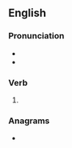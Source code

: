 ==English==

===Pronunciation===
* {{IPA|en|/næʃt/}}
* {{rhymes|en|æʃt|s=1}}

===Verb===
{{head|en|verb form}}

# {{en-past of|gnash}}

===Anagrams===
* {{anagrams|en|a=adeghns|deghans|hagdens}}